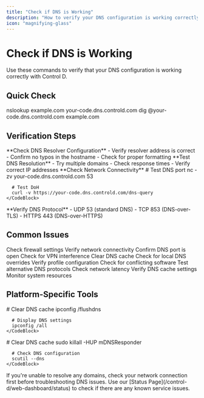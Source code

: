 ```yaml
---
title: "Check if DNS is Working"
description: "How to verify your DNS configuration is working correctly"
icon: "magnifying-glass"
---
```


# Check if DNS is Working

<Note>
Use these commands to verify that your DNS configuration is working correctly with Control D.
</Note>

## Quick Check

<Tabs>
  <Tab title="Using nslookup">
    <CodeBlock>
      nslookup example.com your-code.dns.controld.com
    </CodeBlock>
  </Tab>
  
  <Tab title="Using dig">
    <CodeBlock>
      dig @your-code.dns.controld.com example.com
    </CodeBlock>
  </Tab>
</Tabs>

## Verification Steps

<Steps>
  <Step>
    **Check DNS Resolver Configuration**
    - Verify resolver address is correct
    - Confirm no typos in the hostname
    - Check for proper formatting
  </Step>

  <Step>
    **Test DNS Resolution**
    - Try multiple domains
    - Check response times
    - Verify correct IP addresses
  </Step>

  <Step>
    **Check Network Connectivity**
    <CodeBlock>
      # Test DNS port
      nc -zv your-code.dns.controld.com 53
      
      # Test DoH
      curl -v https://your-code.dns.controld.com/dns-query
    </CodeBlock>
  </Step>

  <Step>
    **Verify DNS Protocol**
    - UDP 53 (standard DNS)
    - TCP 853 (DNS-over-TLS)
    - HTTPS 443 (DNS-over-HTTPS)
  </Step>
</Steps>

## Common Issues

<Accordion title="No Response">
  <Steps>
    <Step>Check firewall settings</Step>
    <Step>Verify network connectivity</Step>
    <Step>Confirm DNS port is open</Step>
    <Step>Check for VPN interference</Step>
  </Steps>
</Accordion>

<Accordion title="Incorrect Results">
  <Steps>
    <Step>Clear DNS cache</Step>
    <Step>Check for local DNS overrides</Step>
    <Step>Verify profile configuration</Step>
    <Step>Check for conflicting software</Step>
  </Steps>
</Accordion>

<Accordion title="Slow Resolution">
  <Steps>
    <Step>Test alternative DNS protocols</Step>
    <Step>Check network latency</Step>
    <Step>Verify DNS cache settings</Step>
    <Step>Monitor system resources</Step>
  </Steps>
</Accordion>

## Platform-Specific Tools

<Tabs>
  <Tab title="Windows">
    <CodeBlock>
      # Clear DNS cache
      ipconfig /flushdns

      # Display DNS settings
      ipconfig /all
    </CodeBlock>
  </Tab>
  
  <Tab title="macOS/Linux">
    <CodeBlock>
      # Clear DNS cache
      sudo killall -HUP mDNSResponder

      # Check DNS configuration
      scutil --dns
    </CodeBlock>
  </Tab>
</Tabs>

<Warning>
If you're unable to resolve any domains, check your network connection first before troubleshooting DNS issues.
</Warning>

<Card>
  Use our [Status Page](/control-d/web-dashboard/status) to check if there are any known service issues.
</Card> 